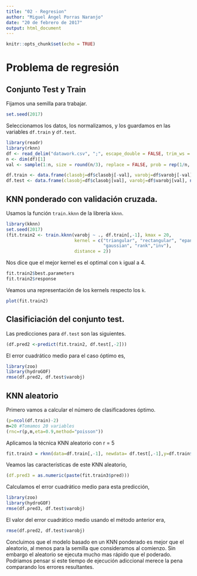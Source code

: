 ```yaml
---
title: "02 - Regresion"
author: "Miguel Ángel Porras Naranjo"
date: "20 de febrero de 2017"
output: html_document
---
```


```r
knitr::opts_chunk$set(echo = TRUE)
```

# Problema de regresión

## Conjunto Test y Train

Fijamos una semilla para trabajar.

```r
set.seed(2017)
```

Seleccionamos los datos, los normalizamos, y los guardamos en las variables `df.train` y `df.test`.

```r
library(readr)
library(rknn)
df <- read_delim("datawork.csv", ";", escape_double = FALSE, trim_ws = TRUE)
n <- dim(df)[1]
val <- sample(1:n, size = round(n/3), replace = FALSE, prob = rep(1/n, n))

df.train <- data.frame(clasobj=df$clasobj[-val], varobj=df$varobj[-val], normalize.unit(df[-val,c(-1,-2)]))
df.test <- data.frame(clasobj=df$clasobj[val], varobj=df$varobj[val], normalize.unit(df[val,c(-1,-2)]))
```

## KNN ponderado con validación cruzada.

Usamos la función `train.kknn` de la librería `kknn`.

```r
library(kknn)
set.seed(2017)
(fit.train2 <- train.kknn(varobj ~ ., df.train[,-1], kmax = 20,
                          kernel = c("triangular", "rectangular", "epanechnikov", "optimal",
                                     "gaussian", "rank","inv"),  
                          distance = 2))
```

Nos dice que el mejor kernel es el optimal con `k` igual a 4.

```r
fit.train2$best.parameters 
fit.train2$response      
```

Veamos una representación de los kernels respecto los `k`.

```r
plot(fit.train2)
```

## Clasificiación del conjunto test.

Las predicciones para `df.test` son las siguientes.

```r
(df.pred2 <-predict(fit.train2, df.test[,-2]))
```

El error cuadrático medio para el caso óptimo es,

```r
library(zoo)
library(hydroGOF)
rmse(df.pred2, df.test$varobj)
```

## KNN aleatorio

Primero vamos a calcular el número de clasificadores óptimo.

```r
(p=ncol(df.train)-2)
m=20 #Tomamos 20 variables
(rnc=r(p,m,eta=0.9,method="poisson"))
```

Aplicamos la técnica KNN aleatorio con r = 5

```r
fit.train3 = rknn(data=df.train[,-1], newdata= df.test[,-1],y=df.train$varobj, k = 4, r=5, mtry = m)
```

Veamos las características de este KNN aleatorio,

```r
(df.pred3 = as.numeric(paste(fit.train3$pred)))
```

Calculamos el error cuadrático medio para esta predicción,

```r
library(zoo)
library(hydroGOF)
rmse(df.pred3, df.test$varobj)
```

El valor del error cuadrático medio usando el método anterior era,

```r
rmse(df.pred2, df.test$varobj)
```

Concluimos que el modelo basado en un KNN ponderado es mejor que el aleatorio, al menos para la semilla que consideramos al comienzo. Sin embargo el aleatorio se ejecuta mucho mas rápido que el poderado. Podriamos pensar si este tiempo de ejecución adiccional merece la pena comparando los errores resultantes.

